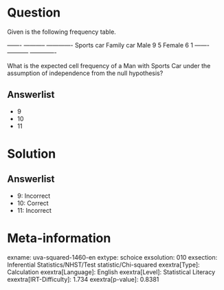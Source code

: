 Question
========

Given is the following frequency table.

  ------- ----------- ------------- Sports car Family car Male 9 5 Female 6 1 ------- ----------- -------------

What is the expected cell frequency of a Man with Sports Car under the assumption of independence from the null hypothesis?

Answerlist
----------

* 9
* 10
* 11

Solution
========

Answerlist
----------

* 9: Incorrect
* 10: Correct
* 11: Incorrect

Meta-information
================
exname: uva-squared-1460-en
extype: schoice
exsolution: 010
exsection: Inferential Statistics/NHST/Test statistic/Chi-squared
exextra[Type]: Calculation
exextra[Language]: English
exextra[Level]: Statistical Literacy
exextra[IRT-Difficulty]: 1.734
exextra[p-value]: 0.8381
